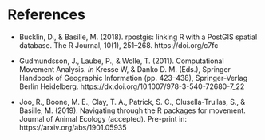 # References

- Bucklin, D., & Basille, M. (2018). rpostgis: linking R with a
  PostGIS spatial database. The R Journal, 10(1),
  251–268. https://doi.org/c7fc

- Gudmundsson, J., Laube, P., & Wolle, T. (2011). Computational
  Movement Analysis. *In* Kresse W, & Danko D. M. (Eds.), Springer
  Handbook of Geographic Information (pp. 423–438), Springer-Verlag
  Berlin Heidelberg. https://dx.doi.org/10.1007/978-3-540-72680-7_22

- Joo, R., Boone, M. E., Clay, T. A., Patrick, S. C.,
  Clusella-Trullas, S., & Basille, M. (2019). Navigating through the R
  packages for movement. Journal of Animal Ecology (accepted). 
  Pre-print in: https://arxiv.org/abs/1901.05935
